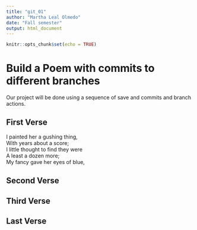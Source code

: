 ```yaml
---
title: "git_01"
author: "Martha Leal Olmedo"
date: "Fall semester"
output: html_document
---
```


```r
knitr::opts_chunk$set(echo = TRUE)
```
# Build a Poem with commits to different branches
Our project will be done using a sequence of save and commits and branch actions.
<!-- Do not modify or change any text in "!--" bracketed areas such as this --- these are instructions to
you, if you change any of this the git program will notice it and compromise your git merging strategy !-->

## First Verse 
<!--Put the first five lines of a poem by Lewis Carrol in this section!-->
I painted her a gushing thing,  
With years about a score;  
I little thought to find they were  
A least a dozen more;  
My fancy gave her eyes of blue,  

## Second Verse
<!--Put the first five lines of a poem by Robert Frost here!-->

## Third Verse
<!--Put the first two verses of The Walrus and the Carpenter here!-->

## Last Verse
<!--Put a short poem of your choice 8-20 lines,here!-->
